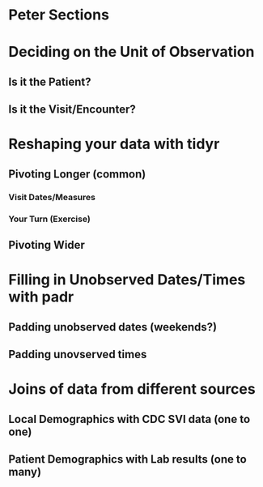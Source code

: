 # Peter Sections

# Deciding on the Unit of Observation

## Is it the Patient?

## Is it the Visit/Encounter?

# Reshaping your data with tidyr

## Pivoting Longer (common)

### Visit Dates/Measures

### Your Turn (Exercise)

## Pivoting Wider

# Filling in Unobserved Dates/Times with padr

## Padding unobserved dates (weekends?)

## Padding unovserved times

# Joins of data from different sources

## Local Demographics with CDC SVI data (one to one)

## Patient Demographics with Lab results (one to many)
